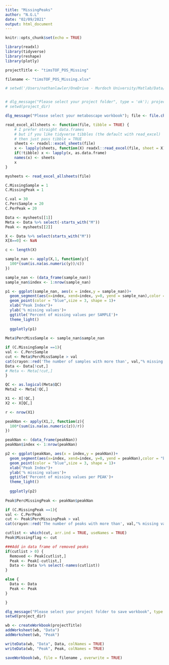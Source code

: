 ```yaml
---
title: "MissingPeaks"
author: "N.G.L"
date: "02/09/2021"
output: html_document
---
```


```r
knitr::opts_chunk$set(echo = TRUE)
```

```r
library(readxl)
library(tidyverse)
library(reshape)
library(plotly)
```

```r
projectTitle <- "timsTOF_POS_Missing"

filename <- "timsTOF_POS_Missing.xlsx"
```


```r

# setwd('/Users/nathanlawler/OneDrive - Murdoch University/Matlab/Data/Murdoch_University/MRMS/Biogune/DataCleaning/')


# dlg_message("Please select your project folder", type = 'ok'); project_dir <- rstudioapi::selectDirectory() # save project directory root location
# setwd(project_dir)

dlg_message("Please select your metaboscape workbook"); file <- file.choose()

read_excel_allsheets <- function(file, tibble = TRUE) {
    # I prefer straight data.frames
    # but if you like tidyverse tibbles (the default with read_excel)
    # then just pass tibble = TRUE
    sheets <- readxl::excel_sheets(file)
    x <- lapply(sheets, function(X) readxl::read_excel(file, sheet = X))
    if(!tibble) x <- lapply(x, as.data.frame)
    names(x) <- sheets
    x
}

mysheets <- read_excel_allsheets(file)

```

```r
C.MissingSample = 1
C.MissingPeak = 1

C.val = 30
C.PercSample = 20
C.PerPeak = 20

```

```r
Data <- mysheets[[1]]
Meta <- Data %>% select(-starts_with("M"))
Peak <- mysheets[[2]]
```


```r
X <- Data %>% select(starts_with("M"))
X[X==0] <- NaN

c <- length(X)

sample_nan <- apply(X,1, function(y){
  100*(sum(is.na(as.numeric(y))/c))
})

sample_nan <- (data_frame(sample_nan))
sample_nan$index <- 1:nrow(sample_nan)

p1 <- ggplot(sample_nan, aes(x = index,y = sample_nan))+
  geom_segment(aes(x=index, xend=index, y=0, yend = sample_nan),color = "blue")+
  geom_point(color = "blue",size = 3, shape = 1)+
  xlab("Peak Index")+
  ylab('% missing values')+
  ggtitle('Percent of missing values per SAMPLE')+
  theme_light()
  
  ggplotly(p1)
  
Meta$PercMissSample <- sample_nan$sample_nan

```


```r

if (C.MissingSample ==1){
val <- C.PercSample
cut <- Meta$PercMissSample > val
cat(crayon::red('The number of samples with more than', val,"% missing values =",sum(cut==TRUE)))
Data <- Data[!cut,]
# Meta <- Meta[!cut,]
}

```

```r
QC <- as.logical(Meta$QC)
Meta2 <- Meta[!QC,]

X1 <- X[!QC,]
X2 <- X[QC,]

r <- nrow(X1)

peakNan <- apply(X1,2, function(z){
  100*(sum(is.na(as.numeric(z))/r))
})

peakNan <- (data_frame(peakNan))
peakNan$index <- 1:nrow(peakNan)

p2 <- ggplot(peakNan, aes(x = index,y = peakNan))+
  geom_segment(aes(x=index, xend=index, y=0, yend = peakNan),color = "blue")+
  geom_point(color = "blue",size = 3, shape = 1)+
  xlab("Peak Index")+
  ylab('% missing values')+
  ggtitle('Percent of missing values per PEAK')+
  theme_light()
  
  ggplotly(p2)
  
Peak$PercMissingPeak <- peakNan$peakNan

```

```r
if (C.MissingPeak ==1){
val <- C.PerPeak
cut <- Peak$PercMissingPeak > val
cat(crayon::red('The number of peaks with more than', val,"% missing values =",sum(cut==TRUE)))

cutlist <- which(cut, arr.ind = TRUE, useNames = TRUE)
Peak$Missingflag <- cut

###Add in data frame of removed peaks
if(cutlist > 0) {
  Removed <- Peak[cutlist,]
  Peak <- Peak[-cutlist,]
  Data <- Data %>% select(-names(cutlist))
}

else {
  Data <- Data
  Peak <- Peak
}

}
```

```r
dlg_message("Please select your project folder to save workbook", type = 'ok'); project_dir <- rstudioapi::selectDirectory() # save project directory root location
setwd(project_dir)

wb <- createWorkbook(projectTitle)
addWorksheet(wb, "Data")
addWorksheet(wb, "Peak")

writeData(wb, "Data", Data, colNames = TRUE)
writeData(wb, "Peak", Peak, colNames = TRUE)

saveWorkbook(wb, file = filename , overwrite = TRUE)
```

